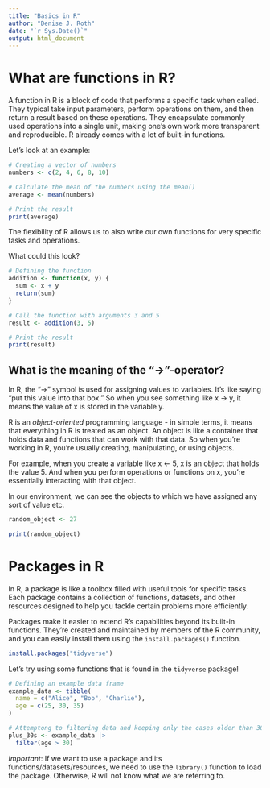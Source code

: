 ```yaml
---
title: "Basics in R"
author: "Denise J. Roth"
date: "`r Sys.Date()`"
output: html_document
---
```


# What are functions in R? 

A function in R is a block of code that performs a specific task when called. They typical take input parameters, perform operations on them, and then return a result based on these operations. They encapsulate commonly used operations into a single unit, making one's own work more transparent and reproducible. 
R already comes with a lot of built-in functions. 

Let's look at an example:


```r
# Creating a vector of numbers
numbers <- c(2, 4, 6, 8, 10)

# Calculate the mean of the numbers using the mean()
average <- mean(numbers)

# Print the result
print(average)
```

The flexibility of R allows us to also write our own functions for very specific tasks and operations. 

What could this look?

```r
# Defining the function
addition <- function(x, y) {
  sum <- x + y
  return(sum)
}

# Call the function with arguments 3 and 5
result <- addition(3, 5)

# Print the result
print(result)
```

## What is the meaning of the "->"-operator?

In R, the "->" symbol is used for assigning values to variables. It's like saying "put this value into that box." So when you see something like x -> y, it means the value of x is stored in the variable y.

R is an _object-oriented_ programming language - in simple terms, it means that everything in R is treated as an object. An object is like a container that holds data and functions that can work with that data. So when you're working in R, you're usually creating, manipulating, or using objects.

For example, when you create a variable like x <- 5, x is an object that holds the value 5. And when you perform operations or functions on x, you're essentially interacting with that object.

In our environment, we can see the objects to which we have assigned any sort of value etc.


```r
random_object <- 27

print(random_object)
```

# Packages in R

In R, a package is like a toolbox filled with useful tools for specific tasks. Each package contains a collection of functions, datasets, and other resources designed to help you tackle certain problems more efficiently.

Packages make it easier to extend R's capabilities beyond its built-in functions. They're created and maintained by members of the R community, and you can easily install them using the ```install.packages()``` function.


```r
install.packages("tidyverse")
```


Let's try using some functions that is found in the ```tidyverse``` package!


```r

# Defining an example data frame
example_data <- tibble(
  name = c("Alice", "Bob", "Charlie"),
  age = c(25, 30, 35)
)

# Attemptong to filtering data and keeping only the cases older than 30
plus_30s <- example_data |> 
  filter(age > 30)
```

*Important*: If we want to use a package and its functions/datasets/resources, we need to use the ```library()``` function to load the package. Otherwise, R will not know what we are referring to. 


